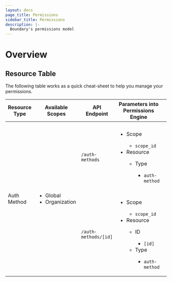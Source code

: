 ```yaml
---
layout: docs
page_title: Permissions
sidebar_title: Permissions
description: |-
  Boundary's permissions model
---
```


# Overview


## Resource Table

The following table works as a quick cheat-sheet to help you manage your permissions.

<table>
<thead>
  <tr>
    <th>Resource Type</th>
    <th>Available Scopes</th>
    <th>API Endpoint</th>
    <th>Parameters into Permissions Engine</th>
    <th>Available Actions/Grant Examples</th>
  </tr>
</thead>
<tbody>
  <tr>
    <td rowspan="2">Auth Method</td>
    <td rowspan="2">
      <ul>
        <li>Global</li>
        <li>Organization</li>
      </ul>
    </td>
    <td><code>/auth-methods</code></td>
    <td>
      <ul>
        <li>Scope</li>
          <ul>
            <li><code>scope_id</code></li>
          </ul>
        <li>Resource</li>
          <ul>
            <li>Type</li>
              <ul>
                <li><code>auth-method</code></li>
              </ul>
          </ul>
      </ul>
    </td>
    <td>
      <ul>
        <li><code>create</code>: Create auth method</li>
          <ul>
            <li><code>type=[resource.type]</code></li>
          </ul>
        <li>Resource</li>
          <ul>
            <li>Type</li>
              <ul>
                <li><code>auth-method</code></li>
              </ul>
          </ul>
      </ul>
    </td>
  </tr>
  <tr>
    <td><code>/auth-methods/[id]</code></td>
     <td>
      <ul>
        <li>Scope</li>
          <ul>
            <li><code>scope_id</code></li>
          </ul>
        <li>Resource</li>
          <ul>
            <li>ID</li>
              <ul>
               <li><code>[id]</code></li>
              </ul>
            <li>Type</li>
              <ul>
                <li><code>auth-method</code></li>
              </ul>
          </ul>
      </ul>
    </td>
    <td></td>
  </tr>
</tbody>
</table>